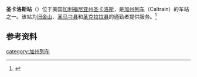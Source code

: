 '''圣卡洛斯站'''（{{lang-en|San Carlos station}}）位于美国[[加利福尼亚州|加利福尼亚州]][[圣卡洛斯_(加利福尼亚州)|圣卡洛斯]]，是[[加州列车|加州列车]]（Caltrain）的车站之一。该站为[[旧金山|旧金山]]、[[圣马刁县|圣马刁县]]和[[圣克拉拉县|圣克拉拉县]]的通勤者提供服务。<ref>{{cite web |url=http://www.caltrain.com/stations/SanCarlosStation.html |title=San Carlos Station |accessdate=June 10, 2014 |archive-date=2021-01-13 |archive-url=https://web.archive.org/web/20210113023611/http://www.caltrain.com/stations/sancarlosstation.html |dead-url=no }}</ref>

==参考资料==
{{start rail box}}
{{s-inop|[[贝尔蒙特站|贝尔蒙特站]]}}
{{s-line|[[加州列车|加州列车]]}}
{{s-inop|[[红木城站|红木城站]]}}
{{end box}}

{{reflist}}

{{Caltrain}}

[[category:加州列车|category:加州列车]]